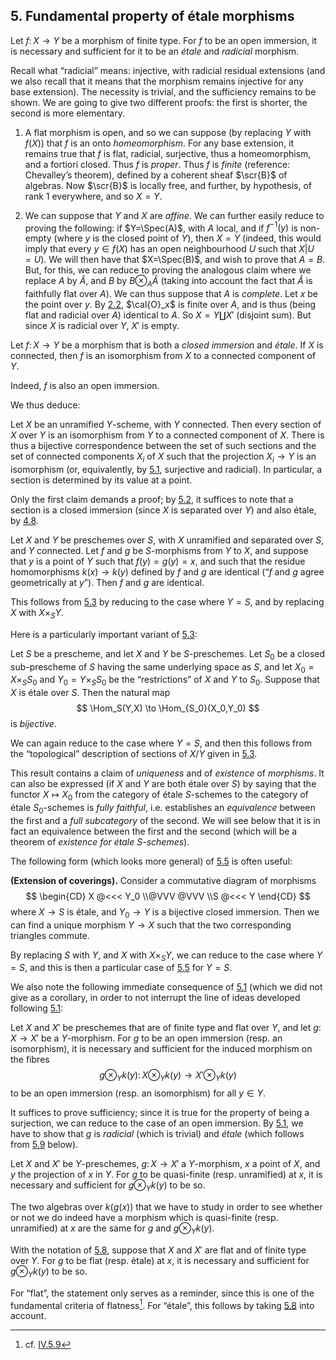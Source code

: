 ## 5. Fundamental property of étale morphisms {#I.5}

::: {.itenv #I.5.1 title="Theorem 5.1"}
Let $f\colon X\to Y$ be a morphism of finite type.
For $f$ to be an open immersion, it is necessary and sufficient for it to be an _étale_ and _radicial_ morphism.
:::

::: {.proof}
Recall what "radicial" means: injective, with radicial residual extensions (and we also recall that it means that the morphism remains injective for any base extension).
The necessity is trivial, and the sufficiency remains to be shown.
We are going to give two different proofs: the first is shorter, the second is more elementary.

1. A flat morphism is open, and so we can suppose (by replacing $Y$ with $f(X)$) that $f$ is an onto _homeomorphism_.
    For any base extension, it remains true that $f$ is flat, radicial, surjective, thus a homeomorphism, and a fortiori closed.
    Thus $f$ is _proper_.
    Thus $f$ is _finite_ (reference: Chevalley's theorem), defined by a coherent sheaf $\scr{B}$ of algebras.
    Now $\scr{B}$ is locally free, and further, by hypothesis, of rank $1$ everywhere, and so $X=Y$.

2. We can suppose that $Y$ and $X$ are _affine_.
    We can further easily reduce to proving the following:
    if $Y=\Spec(A)$, with $A$ local, and if $f^{-1}(y)$ is non-empty (where $y$ is the closed point of $Y$), then $X=Y$ (indeed, this would imply that every $y\in f(X)$ has an open neighbourhood $U$ such that $X|U=U$).
    We will then have that $X=\Spec(B)$, and wish to prove that $A=B$.
    But, for this, we can reduce to proving the analogous claim where we replace $A$ by $\hat{A}$, and $B$ by $B\otimes_A\hat{A}$
    (taking into account the fact that $\hat{A}$ is faithfully flat over $A$).
    We can thus suppose that $A$ is _complete_.
    Let $x$ be the point over $y$.
    By [2.2](#I.2.2), $\cal{O}_x$ is finite over $A$, and is thus (being flat and radicial over $A$) identical to $A$.
    So $X=Y\coprod X'$ (disjoint sum).
    But since $X$ is radicial over $Y$, $X'$ is empty.
:::

::: {.itenv #I.5.2 title="Corollary 5.2"}
Let $f\colon X\to Y$ be a morphism that is both a _closed immersion_ and _étale_.
If $X$ is connected, then $f$ is an isomorphism from $X$ to a connected component of $Y$.
:::

::: {.proof}
Indeed, $f$ is also an open immersion.
:::

We thus deduce:

::: {.itenv #I.5.3 title="Corollary 5.3"}
Let $X$ be an unramified $Y$-scheme, with $Y$ connected.
Then every section of $X$ over $Y$ is an isomorphism from $Y$ to a connected component of $X$.
There is thus a bijective correspondence between the set of such sections and the set of connected components $X_i$ of $X$ such that the projection $X_i\to Y$ is an isomorphism (or, equivalently, by [5.1](#I.5.1), surjective and radicial).
In particular, a section is determined by its value at a point.
:::

::: {.proof}
Only the first claim demands a proof;
by [5.2](#I.5.2), it suffices to note that a section is a closed immersion (since $X$ is separated over $Y$) and also étale, by [4.8](#I.4.8).
:::

::: {.itenv #I.5.4 title="Corollary 5.4"}
Let $X$ and $Y$ be preschemes over $S$, with $X$ unramified and separated over $S$, and $Y$ connected.
Let $f$ and $g$ be $S$-morphisms from $Y$ to $X$, and suppose that $y$ is a point of $Y$ such that $f(y)=g(y)=x$, and such that the residue homomorphisms $k(x)\to k(y)$ defined by $f$ and $g$ are identical ("$f$ and $g$ agree geometrically at $y$").
Then $f$ and $g$ are identical.
:::

::: {.proof}
This follows from [5.3](#I.5.3) by reducing to the case where $Y=S$, and by replacing $X$ with $X\times_S Y$.
:::

Here is a particularly important variant of [5.3](#I.5.3):

::: {.itenv #I.5.5 title="Theorem 5.5"}
Let $S$ be a prescheme, and let $X$ and $Y$ be $S$-preschemes.
Let $S_0$ be a closed sub-prescheme of $S$ having the same underlying space as $S$, and let $X_0=X\times_S S_0$ and $Y_0=Y\times_S S_0$ be the "restrictions" of $X$ and $Y$ to $S_0$.
Suppose that $X$ is étale over $S$.
Then the natural map
$$
  \Hom_S(Y,X) \to \Hom_{S_0}(X_0,Y_0)
$$
is _bijective_.
:::

::: {.proof}
We can again reduce to the case where $Y=S$, and then this follows from the "topological" description of sections of $X/Y$ given in [5.3](#I.5.3).
:::

::: {.rmenv title="Scholium"}
This result contains a claim of _uniqueness_ and of _existence_ of _morphisms_.
It can also be expressed (if $X$ and $Y$ are both étale over $S$) by saying that the functor $X\mapsto X_0$ from the category of étale $S$-schemes to the category of étale $S_0$-schemes is _fully faithful_, i.e. establishes an _equivalence_ between the first and a _full subcategory_ of the second.
We will see below that it is in fact an equivalence between the first and the second (which will be a theorem of _existence for étale $S$-schemes_).
:::

The following form (which looks more general) of [5.5](#I.5.5) is often useful:

::: {.itenv #I.5.6 title="Corollary 5.6"}
**(Extension of coverings).**
Consider a commutative diagram of morphisms
$$
  \begin{CD}
    X @<<< Y_0
  \\@VVV @VVV
  \\S @<<< Y
  \end{CD}
$$
where $X\to S$ is étale, and $Y_0\to Y$ is a bijective closed immersion.
Then we can find a unique morphism $Y\to X$ such that the two corresponding triangles commute.
:::

::: {.proof}
By replacing $S$ with $Y$, and $X$ with $X\times_S Y$, we can reduce to the case where $Y=S$, and this is then a particular case of [5.5](#I.5.5) for $Y=S$.
:::

We also note the following immediate consequence of [5.1](#I.5.1) (which we did not give as a corollary, in order to not interrupt the line of ideas developed following [5.1](#I.5.1):

::: {.itenv #I.5.7 title="Proposition 5.7"}
Let $X$ and $X'$ be preschemes that are of finite type and flat over $Y$, and let $g\colon X\to X'$ be a $Y$-morphism.
For $g$ to be an open immersion (resp. an isomorphism), it is necessary and sufficient for the induced morphism on the fibres
$$
  g\otimes_Y k(y)\colon
  X\otimes_Y k(y) \to X'\otimes_Y k(y)
$$
to be an open immersion (resp. an isomorphism) for all $y\in Y$.
:::

::: {.proof}
It suffices to prove sufficiency;
since it is true for the property of being a surjection, we can reduce to the case of an open immersion.
By [5.1](#I.5.1), we have to show that $g$ is _radicial_ (which is trivial) and _étale_ (which follows from [5.9](#I.5.9) below).
:::

::: {.itenv #I.5.8 title="Corollary 5.8"}
Let $X$ and $X'$ be $Y$-preschemes, $g\colon X\to X'$ a $Y$-morphism, $x$ a point of $X$, and $y$ the projection of $x$ in $Y$.
For $g$ to be quasi-finite (resp. unramified) at $x$, it is necessary and sufficient for $g\otimes_Y k(y)$ to be so.
:::

::: {.proof}
The two algebras over $k(g(x))$ that we have to study in order to see whether or not we do indeed have a morphism which is quasi-finite (resp. unramified) at $x$ are the same for $g$ and $g\otimes_Y k(y)$.
:::

::: {.itenv #I.5.9 title="Corollary 5.9"}
With the notation of [5.8](#I.5.8), suppose that $X$ and $X'$ are flat and of finite type over $Y$.
For $g$ to be flat (resp. étale) at $x$, it is necessary and sufficient for $g\otimes_Y k(y)$ to be so.
:::

::: {.proof}
For "flat", the statement only serves as a reminder, since this is one of the fundamental criteria of flatness^[cf. [IV.5.9](#IV.5.9)].
For "étale", this follows by taking [5.8](#I.5.8) into account.
:::
